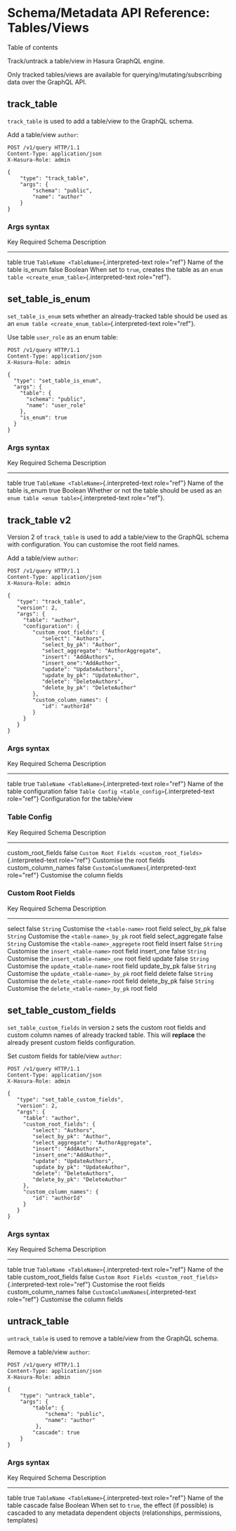 
Schema/Metadata API Reference: Tables/Views
===========================================

Table of contents

Track/untrack a table/view in Hasura GraphQL engine.

Only tracked tables/views are available for
querying/mutating/subscribing data over the GraphQL API.

track\_table
------------

`track_table` is used to add a table/view to the GraphQL schema.

Add a table/view `author`:

```http
POST /v1/query HTTP/1.1
Content-Type: application/json
X-Hasura-Role: admin

{
    "type": "track_table",
    "args": {
        "schema": "public",
        "name": "author"
    }
}
```

### Args syntax

  Key        Required   Schema                                                  Description
  ---------- ---------- ------------------------------------------------------- -------------------------------------------------------------------------------------------------------------
  table      true       `TableName <TableName>`{.interpreted-text role="ref"}   Name of the table
  is\_enum   false      Boolean                                                 When set to `true`, creates the table as an `enum table <create_enum_table>`{.interpreted-text role="ref"}.

set\_table\_is\_enum
--------------------

`set_table_is_enum` sets whether an already-tracked table should be used
as an `enum table <create_enum_table>`{.interpreted-text role="ref"}.

Use table `user_role` as an enum table:

```http
POST /v1/query HTTP/1.1
Content-Type: application/json
X-Hasura-Role: admin

{
  "type": "set_table_is_enum",
  "args": {
    "table": {
      "schema": "public",
      "name": "user_role"
    },
    "is_enum": true
  }
}
```

### Args syntax

  Key        Required   Schema                                                  Description
  ---------- ---------- ------------------------------------------------------- --------------------------------------------------------------------------------------------------------
  table      true       `TableName <TableName>`{.interpreted-text role="ref"}   Name of the table
  is\_enum   true       Boolean                                                 Whether or not the table should be used as an `enum table <enum table>`{.interpreted-text role="ref"}.

track\_table v2
---------------

Version 2 of `track_table` is used to add a table/view to the GraphQL
schema with configuration. You can customise the root field names.

Add a table/view `author`:

```http
POST /v1/query HTTP/1.1
Content-Type: application/json
X-Hasura-Role: admin

{
   "type": "track_table",
   "version": 2,
   "args": {
     "table": "author",
     "configuration": {
        "custom_root_fields": {
           "select": "Authors",
           "select_by_pk": "Author",
           "select_aggregate": "AuthorAggregate",
           "insert": "AddAuthors",
           "insert_one":"AddAuthor",
           "update": "UpdateAuthors",
           "update_by_pk": "UpdateAuthor",
           "delete": "DeleteAuthors",
           "delete_by_pk": "DeleteAuthor"
        },
        "custom_column_names": {
           "id": "authorId"
        }
     }
   }
}
```

### Args syntax

  Key             Required   Schema                                                        Description
  --------------- ---------- ------------------------------------------------------------- ----------------------------------
  table           true       `TableName <TableName>`{.interpreted-text role="ref"}         Name of the table
  configuration   false      `Table Config <table_config>`{.interpreted-text role="ref"}   Configuration for the table/view

### Table Config

  Key                     Required   Schema                                                                    Description
  ----------------------- ---------- ------------------------------------------------------------------------- -----------------------------
  custom\_root\_fields    false      `Custom Root Fields <custom_root_fields>`{.interpreted-text role="ref"}   Customise the root fields
  custom\_column\_names   false      `CustomColumnNames`{.interpreted-text role="ref"}                         Customise the column fields

### Custom Root Fields

  Key                 Required   Schema     Description
  ------------------- ---------- ---------- ------------------------------------------------------
  select              false      `String`   Customise the `<table-name>` root field
  select\_by\_pk      false      `String`   Customise the `<table-name>_by_pk` root field
  select\_aggregate   false      `String`   Customise the `<table-name>_aggregete` root field
  insert              false      `String`   Customise the `insert_<table-name>` root field
  insert\_one         false      `String`   Customise the `insert_<table-name>_one` root field
  update              false      `String`   Customise the `update_<table-name>` root field
  update\_by\_pk      false      `String`   Customise the `update_<table-name>_by_pk` root field
  delete              false      `String`   Customise the `delete_<table-name>` root field
  delete\_by\_pk      false      `String`   Customise the `delete_<table-name>_by_pk` root field

set\_table\_custom\_fields
--------------------------

`set_table_custom_fields` in version `2` sets the custom root fields and
custom column names of already tracked table. This will **replace** the
already present custom fields configuration.

Set custom fields for table/view `author`:

```http
POST /v1/query HTTP/1.1
Content-Type: application/json
X-Hasura-Role: admin

{
   "type": "set_table_custom_fields",
   "version": 2,
   "args": {
     "table": "author",
     "custom_root_fields": {
        "select": "Authors",
        "select_by_pk": "Author",
        "select_aggregate": "AuthorAggregate",
        "insert": "AddAuthors",
        "insert_one":"AddAuthor",
        "update": "UpdateAuthors",
        "update_by_pk": "UpdateAuthor",
        "delete": "DeleteAuthors",
        "delete_by_pk": "DeleteAuthor"
     },
     "custom_column_names": {
        "id": "authorId"
     }
   }
}
```

### Args syntax

  Key                     Required   Schema                                                                    Description
  ----------------------- ---------- ------------------------------------------------------------------------- -----------------------------
  table                   true       `TableName <TableName>`{.interpreted-text role="ref"}                     Name of the table
  custom\_root\_fields    false      `Custom Root Fields <custom_root_fields>`{.interpreted-text role="ref"}   Customise the root fields
  custom\_column\_names   false      `CustomColumnNames`{.interpreted-text role="ref"}                         Customise the column fields

untrack\_table
--------------

`untrack_table` is used to remove a table/view from the GraphQL schema.

Remove a table/view `author`:

```http
POST /v1/query HTTP/1.1
Content-Type: application/json
X-Hasura-Role: admin

{
    "type": "untrack_table",
    "args": {
        "table": {
            "schema": "public",
            "name": "author"
         },
        "cascade": true
    }
}
```

### Args syntax

  Key       Required   Schema                                                  Description
  --------- ---------- ------------------------------------------------------- ------------------------------------------------------------------------------------------------------------------------------------
  table     true       `TableName <TableName>`{.interpreted-text role="ref"}   Name of the table
  cascade   false      Boolean                                                 When set to `true`, the effect (if possible) is cascaded to any metadata dependent objects (relationships, permissions, templates)
